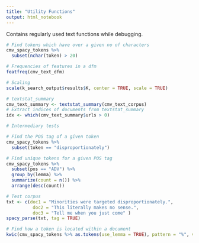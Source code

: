 ```yaml
---
title: "Utility Functions"
output: html_notebook
---
```


Contains regularly used text functions while debugging. 

```r
# Find tokens which have over a given no of characters
cmv_spacy_tokens %>%
  subset(nchar(token) > 20)
```

```r
# Frequencies of features in a dfm
featfreq(cmv_text_dfm)
```

```r
# Scaling
scale(k_search_output$results$K, center = TRUE, scale = TRUE)
```

```r
# textstat_summary
cmv_text_summary <- textstat_summary(cmv_text_corpus)
# Extract indices of documents from textstat_summary
idx <- which(cmv_text_summary$urls > 0)
```


```r
# Intermediary tests

# Find the POS tag of a given token
cmv_spacy_tokens %>%
  subset(token == "disproportionately")
```

```r
# Find unique tokens for a given POS tag
cmv_spacy_tokens %>%
  subset(pos == "ADV") %>%
  group_by(lemma) %>%
  summarize(count = n()) %>%
  arrange(desc(count))
```


```r
# Test corpus
txt <- c(doc1 = "Minorities were targeted disproportionately.", 
          doc2 = "This literally makes no sense.",
          doc3 = "Tell me when you just come" )
spacy_parse(txt, tag = TRUE)
```


```r
# Find how a token is located within a document
kwic(cmv_spacy_tokens %>% as.tokens(use_lemma = TRUE), pattern = "%", valuetype = "regex", window = 10)
```

